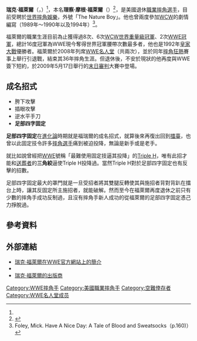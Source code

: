 {{Infobox Pro Wrestler
| name = 瑞克·福萊爾<br>{{lang|en|Ric Flair}}
| names = 黑蝎子（{{lang|en|The Black Scorpion}}）<br />'''瑞克·福萊爾'''（{{lang|en|Ric Flair}}）
| image = Ric Flair Photo Op GalaxyCon Louisville 2019.jpg
| caption = 2019年7月的福萊爾
| nickname = The Nature Boy
| real_height = {{height|ft=6|in=0}}<ref name=arrest>{{cite web|title="Office of the Sheriff: Mecklenburg County, North Carolina"|url=http://arrestinquiryweb.co.mecklenburg.nc.us/ArrestAndCharges.aspx?FirstName=RICHARD&MiddleName=&LastName=FLIEHR&PID=205445&ArrestNumber=1259762&BrowseLastName=&BrowseFirstName=&BrowseArrest=&BrowseArrestDate=&BrowseLastDayArrests=|accessdate=2007-09-05|archive-date=2009-06-21|archive-url=https://web.archive.org/web/20090621102630/http://arrestinquiryweb.co.mecklenburg.nc.us/ArrestAndCharges.aspx?FirstName=RICHARD&MiddleName=&LastName=FLIEHR&PID=205445&ArrestNumber=1259762&BrowseLastName=&BrowseFirstName=&BrowseArrest=&BrowseArrestDate=&BrowseLastDayArrests=|dead-url=yes}}</ref>
| real_weight = {{convert|230|lb|kg|abbr=on}}<ref name=arrest/>
| height = {{height|m=1.85}}<ref name="wwe-bio">{{cite web|url=http://www.wwe.com/superstars/halloffame/inductees/ricflair/|title=Ric Flair profile|publisher=[[World_Wrestling_Entertainment|World Wrestling Entertainment]]|accessdate=2020-08-15|language=en|archive-date=2012-02-23|archive-url=https://web.archive.org/web/20120223162538/http://www.wwe.com/superstars/halloffame/inductees/ricflair|dead-url=no}}</ref>
| weight = {{weight|kg=110}}<ref name="wwe-bio"/>
| birth_date = {{birth date and age|mf=yes|1949|2|25}}<ref name="PS55"/>
| birth_place = {{USA}}[[田纳西州|田纳西州]][[曼非斯_(田納西州)|曼非斯]]<ref name="PS55"/>
| resides = 美國[[喬治亞州|喬治亞州]][[勞倫斯維爾_(喬治亞州)|勞倫斯維爾]]
| billed = 美國[[北卡罗来纳州|北卡罗来纳州]][[夏洛特_(北卡羅來納州)|夏洛特]]<ref name="wwe-bio"/>
| trainer = {{link-en|凡爾納·加涅|Verne Gagne}}<ref name="wwe-bio"/><ref name="slam">{{cite web|url=http://slam.canoe.ca/Slam/Wrestling/Bios/flair.html|title=Ric Flair|publisher=SLAM! Wrestling|accessdate=2007-11-13|archive-date=2012-07-14|archive-url=https://archive.is/20120714033156/http://slam.canoe.ca/Slam/Wrestling/Bios/flair.html|dead-url=no}}</ref>
| debut = 1972年12月10日
| retired = 2012年12月3日
| spouse = {{unbulleted list|{{marriage|Leslie Goodman<br>|1971 |1983 |reason=divorced }}|{{Marriage|Elizabeth Harrell<br>|1983 |2006 |reason=divorced }}|{{Marriage|Tiffany VanDemark<br>|2006 |2009 |reason=divorced }}|{{Marriage|Jackie Beems<br>|2009 |2014 |reason=divorced }}}}
| children = 4

}}

'''瑞克·福萊爾'''（{{lang-en|'''Ric Flair'''}}，{{bd|1949年|2月25日}}）<ref name="PS55"/>，本名'''理察·摩根·福萊爾'''（{{lang-en|'''Richard Morgan Fliehr'''}}）<ref name="PS55">{{cite news|title=Power Slam|work=This Month in History: February|publisher=SW Publishing|id=55|page=28|date=January 1999|accessdate=2007-07-14}}</ref>，是美國退休[[職業摔角|職業摔角選手]]，目前受聘於[[世界摔角娛樂|世界摔角娛樂]]，外號「The Nature Boy」。他也曾兩度參加[[世界冠軍摔角|WCW]]的劇情編寫（1989年～1990年以及1994年）<ref>Foley, Mick. Have A Nice Day: A Tale of Blood and Sweatsocks（p.160)）</ref>。

福萊爾的職業生涯目前為止獲得過8次{{tsl|en|NWA Worlds Heavyweight Championship|NWA世界重量級冠軍}}、6次[[WCW世界重量級冠軍|WCW世界重量級冠軍]]、2次[[WWE冠軍|WWE冠軍]]，總計16度冠軍為WWE現今奪得世界冠軍腰帶次數最多者，他也是1992年[[皇家大戰|皇家大戰]]優勝者。福萊爾於2008年列席[[世界摔角娛樂名人堂|WWE名人堂]]（共兩次），並於同年[[摔角狂熱|摔角狂熱]]賽事上舉行引退戰，結束其36年摔角生涯。但退休後，不安於現狀的他再度與WWE簽下短約，於2009年5月17日舉行的[[末日審判_(摔角)|末日審判]]大賽中登場。

== 成名招式 ==
* 胯下攻擊
* 插眼攻擊
* 逆水平手刀
* '''足部四字固定'''

'''足部四字固定'''在[[進化論_(摔角)|進化論]]時期就是福瑞爾的成名招式，就算後來再復出回到[[擂臺|擂臺]]，也曾以此固定技令許多[[職業摔角|摔角選手]]痛到被迫投降，無論是新手或是老手。

就比如說曾經把[[世界摔角娛樂|WWE]]號稱「最難使用固定技逼其投降」的[[Triple_H_(摔角手)|Triple H]]，唯有此招才能和[[送葬者_(摔角手)|送葬者]]的'''三角絞'''逼使Triple H投降過。當然Triple H對於足部四字固定也有反擊的招數。

足部四字固定最大的罩門就是一旦受招者將其雙腿反轉使其與施招者背對背趴在擂台上時，讓其反固定所主施招者，就能破解。然而至今在福萊爾再度退休之前只有少數的摔角手成功反制過，且沒有摔角手新人成功的從福萊爾的足部四字固定憑己力掙脫過。

== 參考資料 ==
{{reflist|2}}

== 外部連結 ==
{{commons cat|Ric Flair}}
* [https://www.wwe.com/superstars/ricflair 瑞克·福萊爾在WWE官方網站上的簡介] {{Wayback|url=https://www.wwe.com/superstars/ricflair |date=20210422153022 }}{{en}}
* {{imdb name|id=0282310|name=瑞克·福萊爾}}
* [https://web.archive.org/web/20090412153559/http://www.gillespietalent.com/ 瑞克·福萊爾的出版商]
{{WWE Championship}}
{{WWE洲际冠军}}
{{Authority control}}

{{DEFAULTSORT:Flair, Ric}}
[[Category:WWE摔角手|Category:WWE摔角手]]
[[Category:美國職業摔角手|Category:美國職業摔角手]]
[[Category:空難倖存者|Category:空難倖存者]]
[[Category:WWE名人堂成员|Category:WWE名人堂成员]]